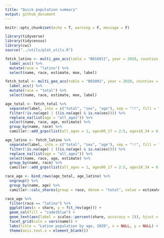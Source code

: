 ```yaml
---
title: "Quick population summary"
output: github_document
---
```


```r
knitr::opts_chunk$set(echo = T, warning = F, message = F)
```

```r
library(tidyverse)
library(tidycensus)
library(cwi)
source("../utils/plot_utils.R")
```

```r
fetch_latino <- multi_geo_acs(table = "B01001I", year = 2020, counties = NULL, towns = c("Meriden", "Wallingford")) %>%
  label_acs() %>%
  mutate(race = "latino") %>% 
  select(name, race, estimate, moe, label)

fetch_total <- multi_geo_acs(table = "B01001", year = 2020, counties = NULL, towns = c("Meriden", "Wallingford")) %>%
  label_acs() %>%
  mutate(race = "total") %>% 
  select(name, race, estimate, moe, label)

age_total <- fetch_total %>% 
  separate(label, into = c("total", "sex", "age"), sep = "!!", fill = "right") %>%
  filter(!is.na(age) | ((is.na(age) & is.na(sex)))) %>% 
  replace_na(list(age = "all_ages")) %>%
  select(name, race, age, estimate) %>% 
  group_by(name, race) %>% 
  camiller::add_grps(list(all_ages = 1, ages00_17 = 2:5, ages18_34 = 6:11, ages35_64 = 12:18, ages65_99 = 19:24), group = age)

age_latino <- fetch_latino %>% 
  separate(label, into = c("total", "sex", "age"), sep = "!!", fill = "right") %>%
  filter(!is.na(age) | ((is.na(age) & is.na(sex)))) %>% 
  replace_na(list(age = "all_ages")) %>%
  select(name, race, age, estimate) %>% 
  group_by(name, race) %>% 
  camiller::add_grps(list(all_ages = 1, ages00_17 = 2:5, ages18_34 = 6:9, ages35_64 = 10:12, ages65_99 = 13:15), group = age)

race_age <- bind_rows(age_total, age_latino) %>% 
  ungroup() %>% 
  group_by(name, age) %>% 
  camiller::calc_shares(group = race, denom = "total", value = estimate)

```

```r
race_age %>% 
  filter(race == "latino") %>% 
  ggplot(aes(x = share, y = fct_rev(age))) +
  geom_col(fill = "cadetblue") +
  geom_text(aes(label = scales::percent(share, accuracy = 1)), hjust = 1.01, color = "black") +
  facet_grid(cols = vars(name)) +
  labs(title = "Latino population by age, 2020", x = NULL, y = NULL) +
  theme(axis.text.x = element_blank())
```

